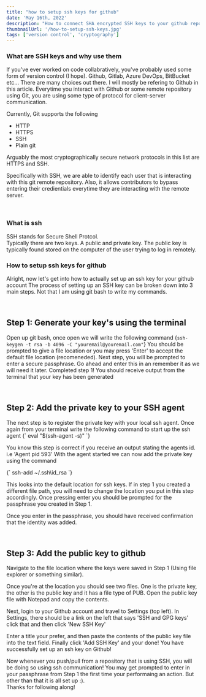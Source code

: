 ```yaml
---
title: "how to setup ssh keys for github"
date: 'May 16th, 2022'
description: "How to connect SHA encrypted SSH keys to your github repositories"
thumbnailUrl: '/how-to-setup-ssh-keys.jpg'
tags: ['version control', 'cryptography']
---
```


### What are SSH keys and why use them
<p>
If you've ever worked on code collabratively, you've probably used some form of version control (I hope). Github, Gitlab, Azure DevOps, BitBucket etc... 
There are many choices out there. I will mostly be refering to Github in this article.
Everytime you interact with Github or some remote repository using Git, you are using some type of protocol for client-server communication.

<br/>

Currently, Git supports the following
* HTTP
* HTTPS
* SSH
* Plain git

Arguably the most cryptographically secure network protocols in this list are HTTPS and SSH. 

Specifically with SSH, we are able to identify each user that is interacting with this git remote repository. Also, 
it allows contributors to bypass entering their credientials everytime they are interacting with the remote server.
</p>
<br/>

### What is ssh
<p>
SSH stands for Secure Shell Protcol. 
<br/>
Typically there are two keys. A public and private key. The public key is typically found stored on the computer of the user trying to log in remotely.
</p>


### How to setup ssh keys for github
<p>
Alright, now let's get into how to actually set up an ssh key for your github account
The process of setting up an SSH key can be broken down into 3 main steps. Not that I am using git bash to write my commands.
</p>
<br/>

## Step 1: Generate your key's using the terminal
<p>

Open up git bash, once open we will write the following command
<SyntaxHighlighter language="">
  {`
    ssh-keygen -t rsa -b 4096 -C "youremail@youremail.com"
  `}
</SyntaxHighlighter>
You should be prompted to give a file location or you may press 'Enter' to accept the default file location (recomeneded).
Next step, you will be prompted to enter a secure passphrase. Go ahead and enter this in an remember it as we will need it later.
Completed step 1! You should receive output from the terminal that your key has been generated
</p>
<br/>

## Step 2: Add the private key to your SSH agent
<p>
The next step is to register the private key with your local ssh agent. Once again from your terminal write the following command to
start up the ssh agent

<SyntaxHighlighter language="">
  {`
    eval "$(ssh-agent -s)"
  `}
</SyntaxHighlighter>

You know this step is correct if you receive an output stating the agents id. i.e 'Agent pid 593'
With the agent started we can now add the private key using the command

<SyntaxHighlighter language="">
  {`
    ssh-add ~/.ssh\id_rsa
  `}
</SyntaxHighlighter>

This looks into the default location for ssh keys. If in step 1 you created a different file path, you will need to change the location you put in this step accordingly.
Once pressing enter you should be prompted for the passphrase you created in Step 1. 

Once you enter in the passphrase, you should have received confirmation that the identity was added.
</p>
<br/>

## Step 3: Add the public key to github
<p>
Navigate to the file location where the keys were saved in Step 1 (Using file explorer or something similar). 

Once you're at the location you should see two files. One is the private key, the other is the public key and it has a file type of PUB.
Open the public key file with Notepad and copy the contents. 

Next, login to your Github account and travel to Settings (top left). 
In Settings, there should be a link on the left that says 'SSH and GPG keys' click that and then click 'New SSH Key'

Enter a title your prefer, and then paste the contents of the public key file into the text field.
Finally click 'Add SSH Key' and your done! You have successfully set up an ssh key on Github!

Now whenever you push/pull from a repository that is using SSH, you will be doing so using ssh communication!
You may get prompted to enter in your passphrase from Step 1 the first time your performaing an action. But other than that it is all set up :).
<br/>
Thanks for following along!
</p>
